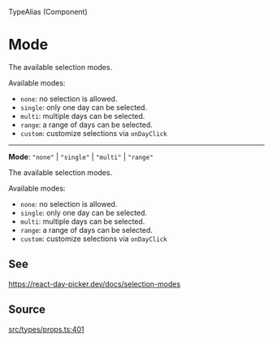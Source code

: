 <SectionTitle>TypeAlias (Component)</SectionTitle>

# Mode

<Description>
The available selection modes.

Available modes:

- `none`: no selection is allowed.
- `single`: only one day can be selected.
- `multi`: multiple days can be selected.
- `range`: a range of days can be selected.
- `custom`: customize selections via `onDayClick`
</Description>

---

<a id="undefined" name="undefined"></a>

<SignatureMemberIdentifier>**Mode**: `"none"` \| `"single"` \| `"multi"` \| `"range"`</SignatureMemberIdentifier>

The available selection modes.

Available modes:

- `none`: no selection is allowed.
- `single`: only one day can be selected.
- `multi`: multiple days can be selected.
- `range`: a range of days can be selected.
- `custom`: customize selections via `onDayClick`

## See

https://react-day-picker.dev/docs/selection-modes

## Source

[src/types/props.ts:401](https://github.com/gpbl/react-day-picker/blob/next/src/types/props.ts#L401)

